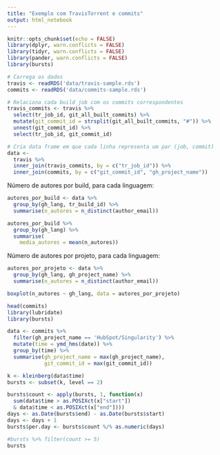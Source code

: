 ```yaml
---
title: "Exemplo com TravisTorrent e commits"
output: html_notebook
---
```


```r
knitr::opts_chunk$set(echo = FALSE)
library(dplyr, warn.conflicts = FALSE)
library(tidyr, warn.conflicts = FALSE)
library(pander, warn.conflicts = FALSE)
library(bursts)

# Carrega os dados
travis <- readRDS('data/travis-sample.rds')
commits <- readRDS('data/commits-sample.rds')
```

```r
# Relaciona cada build job com os commits correspondentes
travis_commits <- travis %>%
  select(tr_job_id, git_all_built_commits) %>%
  mutate(git_commit_id = strsplit(git_all_built_commits, "#")) %>%
  unnest(git_commit_id) %>%
  select(tr_job_id, git_commit_id)
```

```r
# Cria data frame em que cada linha representa um par (job, commit)
data <-
  travis %>%
  inner_join(travis_commits, by = c("tr_job_id")) %>%
  inner_join(commits, by = c("git_commit_id", "gh_project_name"))
```

Número de autores por build, para cada linguagem:

```r
autores_por_build <- data %>%
  group_by(gh_lang, tr_build_id) %>%
  summarise(n_autores = n_distinct(author_email))

autores_por_build %>%
  group_by(gh_lang) %>%
  summarise(
    media_autores = mean(n_autores))
```

Número de autores por projeto, para cada linguagem:

```r
autores_por_projeto <- data %>%
  group_by(gh_lang, gh_project_name) %>%
  summarise(n_autores = n_distinct(author_email))

boxplot(n_autores ~ gh_lang, data = autores_por_projeto)
```

```r
head(commits)
library(lubridate)
library(bursts)

data <- commits %>%
  filter(gh_project_name == 'HubSpot/Singularity') %>%
  mutate(time = ymd_hms(date)) %>%
  group_by(time) %>%
  summarise(gh_project_name = max(gh_project_name),
            git_commit_id = max(git_commit_id))

k <- kleinberg(data$time)
bursts <- subset(k, level == 2)

bursts$count <- apply(bursts, 1, function(x)
  sum(data$time > as.POSIXct(x["start"])
  & data$time < as.POSIXct(x["end"])))
days <- as.Date(bursts$end) - as.Date(bursts$start)
days <- days + 1
bursts$per.day <- bursts$count %/% as.numeric(days)

#bursts %>% filter(count >= 5)
bursts
```

